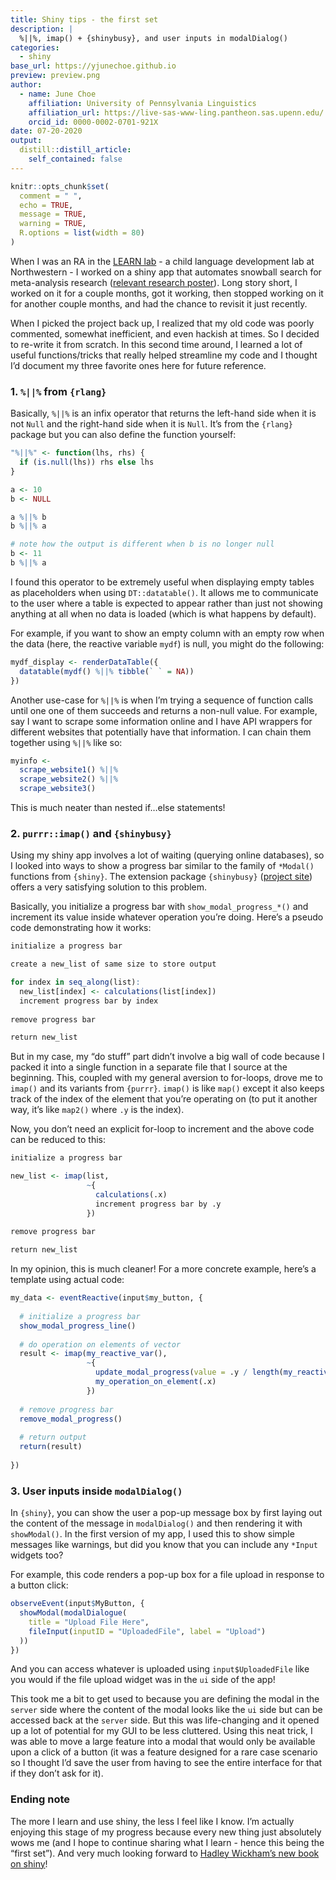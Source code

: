 ```yaml
---
title: Shiny tips - the first set
description: |
  %||%, imap() + {shinybusy}, and user inputs in modalDialog()
categories:
  - shiny
base_url: https://yjunechoe.github.io
preview: preview.png
author:
  - name: June Choe
    affiliation: University of Pennsylvania Linguistics
    affiliation_url: https://live-sas-www-ling.pantheon.sas.upenn.edu/
    orcid_id: 0000-0002-0701-921X
date: 07-20-2020
output:
  distill::distill_article:
    self_contained: false
---
```


```r
knitr::opts_chunk$set(
  comment = " ",
  echo = TRUE,
  message = TRUE,
  warning = TRUE,
  R.options = list(width = 80)
)
```

When I was an RA in the [LEARN lab](https://learnlab.northwestern.edu/) - a child language development lab at Northwestern - I worked on a shiny app that automates snowball search for meta-analysis research ([relevant research poster](../../../static/poster/Snowballer_June_Choe.pdf)). Long story short, I worked on it for a couple months, got it working, then stopped working on it for another couple months, and had the chance to revisit it just recently.

When I picked the project back up, I realized that my old code was poorly commented, somewhat inefficient, and even hackish at times. So I decided to re-write it from scratch. In this second time around, I learned a lot of useful functions/tricks that really helped streamline my code and I thought I'd document my three favorite ones here for future reference.

### 1. `%||%` from `{rlang}`

Basically, `%||%` is an infix operator that returns the left-hand side when it is not `Null` and the right-hand side when it is `Null`. It's from the `{rlang}` package but you can also define the function yourself:

```r
"%||%" <- function(lhs, rhs) {
  if (is.null(lhs)) rhs else lhs
}

a <- 10
b <- NULL

a %||% b
b %||% a

# note how the output is different when b is no longer null
b <- 11
b %||% a
```

I found this operator to be extremely useful when displaying empty tables as placeholders when using `DT::datatable()`. It allows me to communicate to the user where a table is expected to appear rather than just not showing anything at all when no data is loaded (which is what happens by default).

For example, if you want to show an empty column with an empty row when the data (here, the reactive variable `mydf`) is null, you might do the following:

```r
mydf_display <- renderDataTable({
  datatable(mydf() %||% tibble(` ` = NA))
})
```

Another use-case for `%||%` is when I'm trying a sequence of function calls until one one of them succeeds and returns a non-null value. For example, say I want to scrape some information online and I have API wrappers for different websites that potentially have that information. I can chain them together using `%||%` like so:

```r
myinfo <- 
  scrape_website1() %||%
  scrape_website2() %||%
  scrape_website3()
```

This is much neater than nested if...else statements!


### 2. `purrr::imap()` and `{shinybusy}`

Using my shiny app involves a lot of waiting (querying online databases), so I looked into ways to show a progress bar similar to the family of `*Modal()` functions from `{shiny}`. The extension package `{shinybusy}` ([project site](https://dreamrs.github.io/shinybusy/index.html)) offers a very satisfying solution to this problem.

Basically, you initialize a progress bar with `show_modal_progress_*()` and increment its value inside whatever operation you're doing. Here's a pseudo code demonstrating how it works:

```r
initialize a progress bar

create a new_list of same size to store output

for index in seq_along(list):
  new_list[index] <- calculations(list[index])
  increment progress bar by index
  
remove progress bar

return new_list
```

But in my case, my "do stuff" part didn't involve a big wall of code because I packed it into a single function in a separate file that I source at the beginning. This, coupled with my general aversion to for-loops, drove me to `imap()` and its variants from `{purrr}`. `imap()` is like `map()` except it also keeps track of the index of the element that you're operating on (to put it another way, it's like `map2()` where `.y` is the index).

Now, you don't need an explicit for-loop to increment and the above code can be reduced to this:

```r
initialize a progress bar

new_list <- imap(list,
                 ~{
                   calculations(.x)
                   increment progress bar by .y
                 })
  
remove progress bar

return new_list
```

In my opinion, this is much cleaner! For a more concrete example, here's a template using actual code:

```r
my_data <- eventReactive(input$my_button, {
  
  # initialize a progress bar
  show_modal_progress_line()
  
  # do operation on elements of vector
  result <- imap(my_reactive_var(),
                 ~{
                   update_modal_progress(value = .y / length(my_reactive_var()))
                   my_operation_on_element(.x)
                 })
  
  # remove progress bar
  remove_modal_progress()
  
  # return output
  return(result)
  
})
```



### 3. User inputs inside `modalDialog()`

In `{shiny}`, you can show the user a pop-up message box by first laying out the content of the message in `modalDialog()` and then rendering it with `showModal()`. In the first version of my app, I used this to show simple messages like warnings, but did you know that you can include any `*Input` widgets too?

For example, this code renders a pop-up box for a file upload in response to a button click:

```r
observeEvent(input$MyButton, {
  showModal(modalDialogue(
    title = "Upload File Here",
    fileInput(inputID = "UploadedFile", label = "Upload")
  ))
})
```

And you can access whatever is uploaded using `input$UploadedFile` like you would if the file upload widget was in the `ui` side of the app!

This took me a bit to get used to because you are defining the modal in the `server` side where the content of the modal looks like the `ui` side but can be accessed back at the `server` side. But this was life-changing and it opened up a lot of potential for my GUI to be less cluttered. Using this neat trick, I was able to move a large feature into a modal that would only be available upon a click of a button (it was a feature designed for a rare case scenario so I thought I'd save the user from having to see the entire interface for that if they don't ask for it).


### Ending note

The more I learn and use shiny, the less I feel like I know. I'm actually enjoying this stage of my progress because every new thing just absolutely wows me (and I hope to continue sharing what I learn - hence this being the "first set"). And very much looking forward to [Hadley Wickham's new book on shiny](https://mastering-shiny.org/)!






